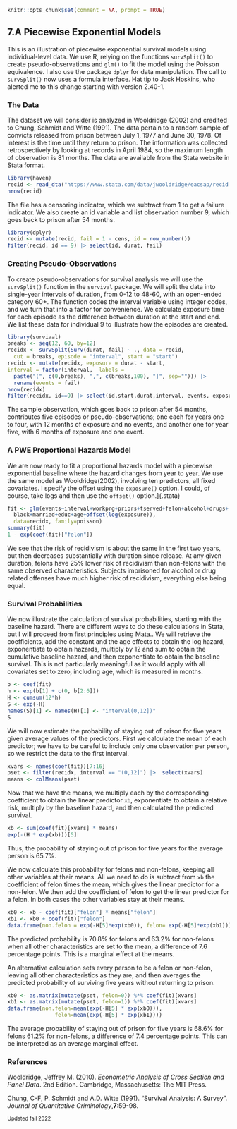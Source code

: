 
```r
knitr::opts_chunk$set(comment = NA, prompt = TRUE)
```

## 7.A Piecewise Exponential Models

This is an illustration of piecewise exponential survival models using
individual-level data.
We use R, relying on the functions `survSplit()` to create pseudo-observations 
and `glm()` to fit the model using the Poisson equivalence. I also use the 
package `dplyr` for data manipulation. The call to `survSplit()` now uses a
formula interface. Hat tip to Jack Hoskins, who alerted me to this change 
starting with version 2.40-1.

### The Data

The dataset we will consider is analyzed in Wooldridge (2002) and
credited to Chung, Schmidt and Witte (1991). The data pertain to a
random sample of convicts released from prison between July 1, 1977 and
June 30, 1978. Of interest is the time until they return to prison. The
information was collected retrospectively by looking at records in April
1984, so the maximum length of observation is 81 months. The data are
available from the Stata website in Stata format.

```r
library(haven)
recid <- read_dta("https://www.stata.com/data/jwooldridge/eacsap/recid.dta")
nrow(recid)
```

The file has a censoring indicator, which we subtract from 1 to get a
failure indicator. We also create an id variable and list observation
number 9, which goes back to prison after 54 months.

```r
library(dplyr)
recid <- mutate(recid, fail = 1 - cens, id = row_number())
filter(recid, id == 9) |> select(id, durat, fail)
```

### Creating Pseudo-Observations

To create pseudo-observations for survival analysis we will use the 
`survSplit()` function in the `survival` package. We will split the data 
into single-year intervals of duration, from 0-12 to 48-60, with an open-ended 
category 60+. The function codes the interval variable using integer codes, 
and we turn that into a factor for convenience. We calculate exposure time 
for each episode as the difference between duration at the start and end.
We list these data for individual 9 to illustrate how the episodes are created.

```r
library(survival)
breaks <- seq(12, 60, by=12)
recidx <- survSplit(Surv(durat, fail) ~ ., data = recid, 
  cut = breaks, episode = "interval", start = "start")
recidx <- mutate(recidx, exposure = durat - start,
interval = factor(interval,  labels = 
  paste("(", c(0,breaks), ",", c(breaks,100), "]", sep=""))) |>
  rename(events = fail)
nrow(recidx)
filter(recidx, id==9) |> select(id,start,durat,interval, events, exposure)
```

The sample observation, which goes back to prison after 54 months, contributes
five episodes or pseudo-observations; one each for years one to four, with
12 months of exposure and no events, and another one for year five,  with
6 months of exposure and one event.

### A PWE Proportional Hazards Model

We are now ready to fit a proportional hazards model with a piecewise
exponential baseline where the hazard changes from year to year. We use
the same model as Wooldridge(2002), involving ten predictors, all fixed
covariates.
I specify the offset using the `exposure()` option. I could, of course,
take logs and then use the `offset()` option.]{.stata}

```r
fit <- glm(events~interval+workprg+priors+tserved+felon+alcohol+drugs+
  black+married+educ+age+offset(log(exposure)), 
  data=recidx, family=poisson)
summary(fit)
1 - exp(coef(fit)["felon"])
```

We see that the risk of recidivism is about the same in the first two years,
but then decreases substantially with duration since release. At any given
duration, felons have 25% lower risk of recidivism than non-felons with the
same observed characteristics.
Subjects imprisoned for alcohol or drug related offenses have much higher risk
of recidivism, everything else being equal.

### Survival Probabilities

We now illustrate the calculation of survival probabilities, starting
with the baseline hazard.
[There are different ways to do these calculations in Stata, but I
will proceed from first principles using Mata.]{.stata}.
We will retrieve the coefficients, add the constant and the age effects
to obtain the log hazard, exponentiate to obtain hazards, multiply by 12
and sum to obtain the cumulative baseline hazard, and then exponentiate
to obtain the baseline survival. This is not particularly meaningful as
it would apply with all covariates set to zero, including age, which is
measured in months.

```r
b <- coef(fit)
h <- exp(b[1] + c(0, b[2:6]))
H <- cumsum(12*h)
S <- exp(-H)
names(S)[1] <- names(H)[1] <- "interval(0,12])"
S
```

We will now estimate the probability of staying out of prison for five
years given average values of the predictors. First we calculate the mean of
each predictor; we have to be careful to include only one observation per
person, so we restrict the data to the first interval.

```r
xvars <- names(coef(fit))[7:16]
pset <- filter(recidx, interval == "(0,12]") |>  select(xvars) 
means <- colMeans(pset)
```

Now that we have the means, we multiply each by the corresponding
coefficient to obtain the linear predictor `xb`, exponentiate to
obtain a relative risk, multiply by the baseline hazard, and then
calculated the predicted survival.

```r
xb <- sum(coef(fit)[xvars] * means)
exp(-(H * exp(xb)))[5]
```

Thus, the probability of staying out of prison for five years for the average
person is 65.7%.

We now calculate this probability for felons and non-felons, keeping all other
variables at their means. All we need to do is subtract from `xb` the coefficient
of felon times the mean, which gives the linear predictor for a non-felon. We
then add the coefficient of felon to get the linear predictor for a felon. In
both cases the other variables stay at their means.

```r
xb0 <- xb - coef(fit)["felon"] * means["felon"]
xb1 <- xb0 + coef(fit)["felon"]
data.frame(non.felon = exp(-H[5]*exp(xb0)), felon= exp(-H[5]*exp(xb1)))
```

The predicted probability is 70.8% for felons and 63.2% for non-felons
when all other characteristics are set to the mean, a difference of 7.6
percentage points. This is a marginal effect at the means.

An alternative calculation sets every person to be a felon or non-felon,
leaving all other characteristics as they are, and then averages the
predicted probability of surviving five years without returning to
prison.

```r
xb0 <- as.matrix(mutate(pset, felon=0)) %*% coef(fit)[xvars]
xb1 <- as.matrix(mutate(pset, felon=1)) %*% coef(fit)[xvars]
data.frame(non.felon=mean(exp(-H[5] * exp(xb0))), 
               felon=mean(exp(-H[5] * exp(xb1))))
```

The average probability of staying out of prison for five years is 68.6%
for felons 61.2% for non-felons, a difference of 7.4 percentage points. This
can be interpreted as an average marginal effect.

### References

Wooldridge, Jeffrey M. (2010). *Econometric Analysis of Cross Section and Panel
Data*. 2nd Edition. Cambridge, Massachusetts: The MIT Press.

Chung, C-F, P. Schmidt and A.D. Witte (1991). "Survival Analysis: A Survey".
*Journal of Quantitative Criminology*,__7__:59-98.

<small>Updated fall 2022</small>

